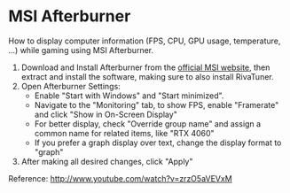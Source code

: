 # MSI Afterburner

How to display computer information (FPS, CPU, GPU usage, temperature, ...) while gaming using MSI Afterburner.


1. Download and Install Afterburner from the [official MSI website](https://www.msi.com/Landing/afterburner/graphics-cards), then extract and install the software, making sure to also install RivaTuner.
2. Open Afterburner Settings:
   - Enable "Start with Windows" and "Start minimized".
   - Navigate to the "Monitoring" tab, to show FPS, enable "Framerate" and click "Show in On-Screen Display"
   - For better display, check "Override group name" and assign a common name for related items, like "RTX 4060"
   - If you prefer a graph display over text, change the display format to "graph"
3. After making all desired changes, click "Apply"

Reference: http://www.youtube.com/watch?v=zrzO5aVEVxM